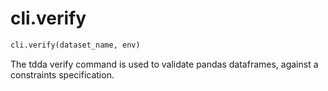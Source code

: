 # cli.verify { #kedro_tdda.cli.verify }

```python
cli.verify(dataset_name, env)
```

The tdda verify command is used to validate pandas dataframes, 
against a constraints specification.